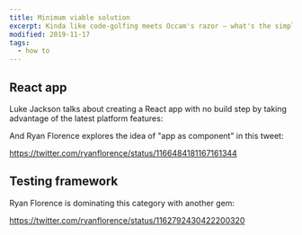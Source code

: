 ```yaml
---
title: Minimum viable solution
excerpt: Kinda like code-golfing meets Occam's razor — what's the simplest and most naive solution to a given problem?
modified: 2019-11-17
tags:
  - how to
---
```


## React app

Luke Jackson talks about creating a React app with no build step by taking advantage of the latest platform features:

<Bookmark url='https://formidable.com/blog/2019/no-build-step' />

And Ryan Florence explores the idea of "app as component" in this tweet:

https://twitter.com/ryanflorence/status/1166484181167161344

## Testing framework

Ryan Florence is dominating this category with another gem:

https://twitter.com/ryanflorence/status/1162792430422200320
